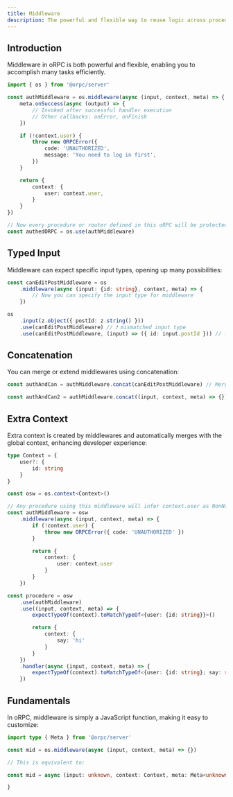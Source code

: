 ```yaml
---
title: Middleware
description: The powerful and flexible way to reuse logic across procedures in oRPC.
---
```


## Introduction

Middleware in oRPC is both powerful and flexible, enabling you to accomplish many tasks efficiently.

```ts
import { os } from '@orpc/server'

const authMiddleware = os.middleware(async (input, context, meta) => {
    meta.onSuccess(async (output) => {
        // Invoked after successful handler execution
        // Other callbacks: onError, onFinish
    })

    if (!context.user) {
        throw new ORPCError({
            code: 'UNAUTHORIZED',
            message: 'You need to log in first',
        })
    }

    return {
        context: {
            user: context.user,
        }
    }
})

// Now every procedure or router defined in this oRPC will be protected by authMiddleware
const authedORPC = os.use(authMiddleware)
```

## Typed Input

Middleware can expect specific input types, opening up many possibilities:

```ts
const canEditPostMiddleware = os
    .middleware(async (input: {id: string}, context, meta) => { 
        // Now you can specify the input type for middleware
    })

os
    .input(z.object({ postId: z.string() }))
    .use(canEditPostMiddleware) // ❗ mismatched input type
    .use(canEditPostMiddleware, (input) => ({ id: input.postId })) // ✅ map the input to match expected type
```

## Concatenation

You can merge or extend middlewares using concatenation:

```ts
const authAndCan = authMiddleware.concat(canEditPostMiddleware) // Merge middlewares

const authAndCan2 = authMiddleware.concat((input, context, meta) => {}) // Extend middleware
```

## Extra Context

Extra context is created by middlewares and automatically merges with the global context, enhancing developer experience:

```ts
type Context = {
    user?: {
        id: string
    }
}

const osw = os.context<Context>()

// Any procedure using this middleware will infer context.user as NonNullable<typeof context['user']>
const authMiddleware = osw
    .middleware(async (input, context, meta) => {
        if (!context.user) {
            throw new ORPCError({ code: 'UNAUTHORIZED' })
        }

        return {
            context: {
                user: context.user
            }
        }
    })

const procedure = osw
    .use(authMiddleware)
    .use((input, context, meta) => {
        expectTypeOf(context).toMatchTypeOf<{user: {id: string}}>()

        return {
            context: {
                say: 'hi'
            }
        }
    })
    .handler(async (input, context, meta) => {
        expectTypeOf(context).toMatchTypeOf<{user: {id: string}; say: string}>()
    })
```

## Fundamentals

In oRPC, middleware is simply a JavaScript function, making it easy to customize:

```ts
import type { Meta } from '@orpc/server'

const mid = os.middleware(async (input, context, meta) => {})

// This is equivalent to:

const mid = async (input: unknown, context: Context, meta: Meta<unknown>): void => {

}
```